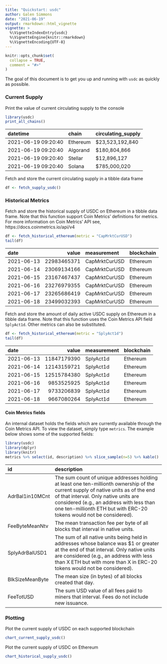 ```yaml
---
title: "Quickstart: usdc"
author: Galen Simmons
date: "2021-06-19"
output: rmarkdown::html_vignette
vignette: >
  %\VignetteIndexEntry{usdc}
  %\VignetteEngine{knitr::rmarkdown}
  %\VignetteEncoding{UTF-8}
---
```


```r
knitr::opts_chunk$set(
  collapse = TRUE,
  comment = "#>"
)
```

The goal of this document is to get you up and running with `usdc` as quickly as possible.

### Current Supply
Print the value of current circulating supply to the console
```r
library(usdc)
print_all_chains()
```
|datetime            |chain    |circulating_supply |
|:-------------------|:--------|:------------------|
|2021-06-19 09:20:40 |Ethereum |$23,523,192,840    |
|2021-06-19 09:20:40 |Algorand |$180,804,866       |
|2021-06-19 09:20:40 |Stellar  |$12,896,127        |
|2021-06-19 09:20:40 |Solana   |$785,000,020       |

Fetch and store the current circulating supply in a tibble data frame
```r
df <- fetch_supply_usdc()
```

### Historical Metrics

Fetch and store the historical supply of USDC on Ethereum in a tibble data frame.  Note that this function support Coin Metrics' definitions for metrics.  For more information on Coin Metrics' API see, https://docs.coinmetrics.io/api/v4
```r
df <- fetch_historical_ethereum(metric = "CapMrktCurUSD")
tail(df)
```
|date       |       value|measurement   |blockchain |
|:----------|-----------:|:-------------|:----------|
|2021-06-13 | 22983465371|CapMrktCurUSD |Ethereum   |
|2021-06-14 | 23069134166|CapMrktCurUSD |Ethereum   |
|2021-06-15 | 23167467437|CapMrktCurUSD |Ethereum   |
|2021-06-16 | 23276979355|CapMrktCurUSD |Ethereum   |
|2021-06-17 | 23265686419|CapMrktCurUSD |Ethereum   |
|2021-06-18 | 23499032393|CapMrktCurUSD |Ethereum   |

Fetch and store the amount of daily active USDC supply on Ethereum in a tibble data frame.  Note that this function uses the Coin Metrics API field `SplyAct1d`.  Other metrics can also be substituted.
```r
df <- fetch_historical_ethereum(metric = "SplyAct1d")
tail(df)
```
|date       |       value|measurement |blockchain |
|:----------|-----------:|:-----------|:----------|
|2021-06-13 | 11847179390|SplyAct1d   |Ethereum   |
|2021-06-14 | 12143159721|SplyAct1d   |Ethereum   |
|2021-06-15 | 12515784380|SplyAct1d   |Ethereum   |
|2021-06-16 |  9853525925|SplyAct1d   |Ethereum   |
|2021-06-17 |  9733206839|SplyAct1d   |Ethereum   |
|2021-06-18 |  9667080264|SplyAct1d   |Ethereum   |

#### Coin Metrics fields
An internal dataset holds the fields which are currently available through the Coin Metrics API.  To view the dataset, simply type `metrics`.  The example below shows some of the supported fields:
```r
library(usdc)
library(dplyr)
library(knitr)
metrics %>% select(id, description) %>% slice_sample(n=5) %>% kable()
```
|id              |description                                                                                                                                                                                                                                                                                   |
|:---------------|:---------------------------------------------------------------------------------------------------------------------------------------------------------------------------------------------------------------------------------------------------------------------------------------------|
|AdrBal1in10MCnt |The sum count of unique addresses holding at least one ten-millionth ownership of the current supply of native units as of the end of that interval. Only native units are considered (e.g., an address with less than one ten-millionth ETH but with ERC-20 tokens would not be considered). |
|FeeByteMeanNtv  |The mean transaction fee per byte of all blocks that interval in native units.                                                                                                                                                                                                                |
|SplyAdrBalUSD1  |The sum of all native units being held in addresses whose balance was $1 or greater at the end of that interval. Only native units are considered (e.g., an address with less than X ETH but with more than X in ERC-20 tokens would not be considered).                                      |
|BlkSizeMeanByte |The mean size (in bytes) of all blocks created that day.                                                                                                                                                                                                                                      |
|FeeTotUSD       |The sum USD value of all fees paid to miners that interval. Fees do not include new issuance.                                                                                                                                                                                                 |


### Plotting

Plot the current supply of USDC on each supported blockchain
```r
chart_current_supply_usdc()
```

Plot the current supply of USDC on Ethereum
```r
chart_historical_supply_usdc()
```

